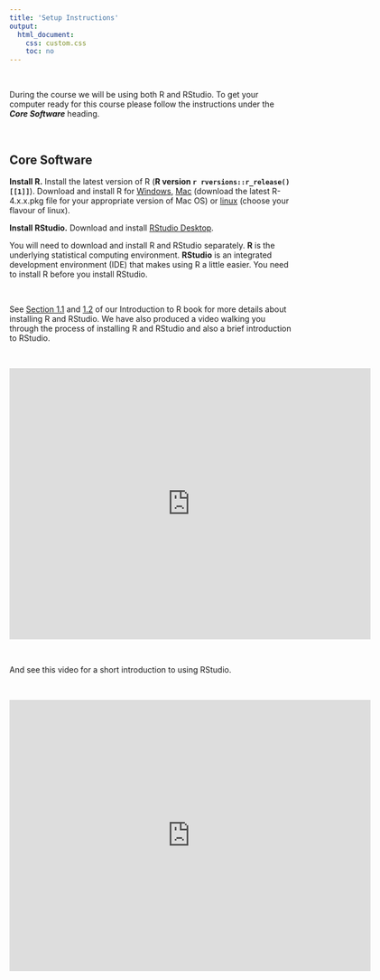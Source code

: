 ```yaml
---
title: 'Setup Instructions'
output: 
  html_document:
    css: custom.css
    toc: no
---
```


\  

During the course we will be using both R and RStudio. To get your computer ready for this course please follow the instructions under the **_Core Software_** heading.   

\  

## Core Software
**Install R.** Install the latest version of R (**R version `r rversions::r_release()[[1]]`**). Download and install R for [Windows](http://cran.r-project.org/bin/windows/base/){target="_blank"},  [Mac](http://cran.r-project.org/bin/macosx/){target="_blank"} (download the latest R-4.x.x.pkg file for your appropriate version of Mac OS) or [linux](https://cran.r-project.org/bin/linux){target="_blank"} (choose your flavour of linux).

**Install RStudio.** Download and install [RStudio Desktop](https://www.rstudio.com/products/rstudio/download/){target="_blank"}.

You will need to download and install R and RStudio separately. **R** is the underlying statistical computing environment. **RStudio** is an integrated development environment (IDE) that makes using R a little easier. You need to install R before you install RStudio.

\  

See [Section 1.1](https://intro2r.com/install_r.html) and [1.2](https://intro2r.com/installing-rstudio.html) of our Introduction to R book for more details about installing R and RStudio. We have also produced a video walking you through the process of installing R and RStudio and also a brief introduction to RStudio.

\  

<iframe src="https://player.vimeo.com/video/415501284" width="640" height="480" frameborder="0" allow="autoplay; fullscreen" allowfullscreen></iframe>

\  

And see this video for a short introduction to using RStudio.

\  

<iframe src="https://player.vimeo.com/video/416391353" width="640" height="480" frameborder="0" allow="autoplay; fullscreen" allowfullscreen></iframe>

\  

